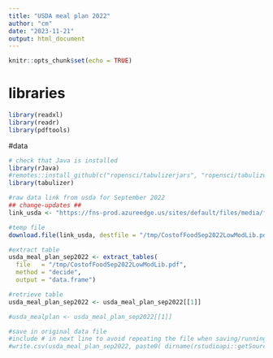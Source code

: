 ```yaml
---
title: "USDA meal plan 2022"
author: "cm"
date: "2023-11-21"
output: html_document
---
```


```r
knitr::opts_chunk$set(echo = TRUE)
```

# libraries
```r
library(readxl)
library(readr)
library(pdftools)
```

#data
```r
# check that Java is installed
library(rJava)
#remotes::install_github(c("ropensci/tabulizerjars", "ropensci/tabulizer"))
library(tabulizer)

#raw data link from usda for September 2022 
## change-updates ##
link_usda <- "https://fns-prod.azureedge.us/sites/default/files/media/file/CostofFoodSep2022LowModLib.pdf"

#temp file
download.file(link_usda, destfile = "/tmp/CostofFoodSep2022LowModLib.pdf")

#extract table
usda_meal_plan_sep2022 <- extract_tables(
  file   = "/tmp/CostofFoodSep2022LowModLib.pdf", 
  method = "decide", 
  output = "data.frame")

#retrieve table
usda_meal_plan_sep2022 <- usda_meal_plan_sep2022[[1]]

#usda_mealplan <- usda_meal_plan_sep2022[[1]]

#save in original data file 
#include # in next line to avoid repeating the file when saving/running
#write.csv(usda_meal_plan_sep2022, paste0( dirname(rstudioapi::getSourceEditorContext()$path), "/usda_meal_plan_sep2022.csv" ) )
```

